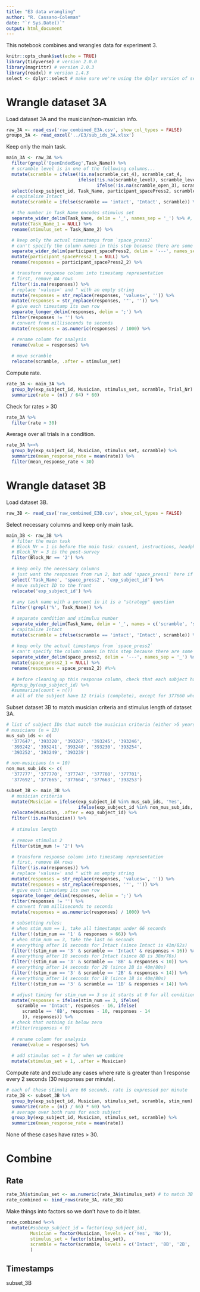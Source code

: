 ```yaml
---
title: "E3 data wrangling"
author: "R. Cassano-Coleman"
date: "`r Sys.Date()`"
output: html_document
---
```


This notebook combines and wrangles data for experiment 3.

```r
knitr::opts_chunk$set(echo = TRUE)
library(tidyverse) # version 2.0.0
library(magrittr) # version 2.0.3
library(readxl) # version 1.4.3
select <- dplyr::select # make sure we're using the dplyr version of select
```


# Wrangle dataset 3A

Load dataset 3A and the musician/non-musician info.

```r
raw_3A <- read_csv('raw_combined_E3A.csv', show_col_types = FALSE)
groups_3A <- read_excel('../E3/sub_ids_3A.xlsx')
```

Keep only the main task.

```r
main_3A <- raw_3A %>%
  filter(grepl('OpenEndedSeg',Task_Name)) %>%
  # scramble level is in one of the following columns...
  mutate(scramble = ifelse(!is.na(scramble_cat_4), scramble_cat_4, 
                           ifelse(!is.na(scramble_level), scramble_level,
                                  ifelse(!is.na(scramble_open_3), scramble_open_3, NA)))) %>%
  select(c(exp_subject_id, Task_Name, participant_spacePress2, scramble)) %>%
  # capitalize Intact
  mutate(scramble = ifelse(scramble == 'intact', 'Intact', scramble)) %>%

  # the number in Task_Name encodes stimulus set
  separate_wider_delim(Task_Name, delim = '_', names_sep = '_') %>% #, names = c(NULL, 'stimulus_set')) # not sure why this didn't work
  mutate(Task_Name_1 = NULL) %>%
  rename(stimulus_set = Task_Name_2) %>%

  # keep only the actual timestamps from `space_press2`
  # can't specify the column names in this step because there are some cells with NAs
  separate_wider_delim(participant_spacePress2, delim = '---', names_sep = '_') %>%
  mutate(participant_spacePress2_1 = NULL) %>%
  rename(responses = participant_spacePress2_2) %>%

  # transform response column into timestamp representation
  # first, remove NA rows
  filter(!is.na(responses)) %>%
  # replace 'values=' and " with an empty string
  mutate(responses = str_replace(responses, 'values=', '')) %>%
  mutate(responses = str_replace(responses, '"', '')) %>%
  # give each timestamp its own row
  separate_longer_delim(responses, delim = ';') %>%
  filter(responses != '') %>%
  # convert from milliseconds to seconds
  mutate(responses = as.numeric(responses) / 1000) %>%

  # rename column for analysis
  rename(value = responses) %>%
  
  # move scramble
  relocate(scramble, .after = stimulus_set)
```


Compute rate.

```r
rate_3A <- main_3A %>%
  group_by(exp_subject_id, Musician, stimulus_set, scramble, Trial_Nr) %>%
  summarize(rate = (n() / 64) * 60)
```

Check for rates > 30

```r
rate_3A %>%
  filter(rate > 30)
```

Average over all trials in a condition.
```r
rate_3A %<>%
  group_by(exp_subject_id, Musician, stimulus_set, scramble) %>%
  summarize(mean_response_rate = mean(rate)) %>%
  filter(mean_response_rate < 30)
```



# Wrangle dataset 3B

Load dataset 3B.

```r
raw_3B <- read_csv('raw_combined_E3B.csv', show_col_types = FALSE)
```

Select necessary columns and keep only main task.

```r
main_3B <- raw_3B %>%
  # filter the main task
  # Block_Nr = 1 is before the main task: consent, instructions, headphone check, practice
  # Block_Nr = 3 is the post-survey
  filter(Block_Nr == '2') %>%
  
  # keep only the necessary columns
  # just want the responses from run 2, but add 'space_press1' here if you want to look at run 1 as well
  select('Task_Name', 'space_press2', 'exp_subject_id') %>%
  # move subject ID to the front
  relocate('exp_subject_id') %>%
  
  # any task name with a percent in it is a "strategy" question
  filter(!grepl('%', Task_Name)) %>%

  # separate condition and stimulus number
  separate_wider_delim(Task_Name, delim = '_', names = c('scramble', 'stim_num')) %>%
  # capitalize Intact
  mutate(scramble = ifelse(scramble == 'intact', 'Intact', scramble)) %>%
  
  # keep only the actual timestamps from `space_press2`
  # can't specify the column names in this step because there are some cells with NAs
  separate_wider_delim(space_press2, delim = '---', names_sep = '_') %>%
  mutate(space_press2_1 = NULL) %>%
  rename(responses = space_press2_2) #%>%
  
  # before cleaning up this response column, check that each subject has complete data
  #group_by(exp_subject_id) %>%
  #summarize(count = n())
  # all of the subject have 12 trials (complete), except for 377660 who isn't included in the subsetting later anyway
```


Subset dataset 3B to match musician criteria and stimulus length of dataset 3A.

```r
# list of subject IDs that match the musician criteria (either >5 years of experience or none at all)
# musicians (n = 13)
mus_sub_ids <- c(
  '377647', '393320', '393267', '393245', '393246',
  '393242', '393241', '393240', '393230', '393254', 
  '393252', '393249', '393239')

# non-musicians (n = 10)
non_mus_sub_ids <- c(
  '377777', '377770', '377747', '377708', '377701',
  '377692', '377665', '377664', '377663', '393253')

subset_3B <- main_3B %>%
  # musician criteria
  mutate(Musician = ifelse(exp_subject_id %in% mus_sub_ids, 'Yes',
                           ifelse(exp_subject_id %in% non_mus_sub_ids, 'No', NA))) %>%
  relocate(Musician, .after = exp_subject_id) %>%
  filter(!is.na(Musician)) %>%
  
  # stimulus length
  
  # remove stimulus 2
  filter(stim_num != '2') %>%

  # transform response column into timestamp representation
  # first, remove NA rows
  filter(!is.na(responses)) %>%
  # replace 'values=' and " with an empty string
  mutate(responses = str_replace(responses, 'values=', '')) %>%
  mutate(responses = str_replace(responses, '"', '')) %>%
  # give each timestamp its own row
  separate_longer_delim(responses, delim = ';') %>%
  filter(responses != '') %>%
  # convert from milliseconds to seconds
  mutate(responses = as.numeric(responses) / 1000) %>%

  # subsetting rules:
  # when stim_num == 1, take all timestamps under 66 seconds
  filter(!(stim_num == '1' & responses > 66)) %>%
  # when stim_num == 3, take the last 66 seconds
  # everything after 16 seconds for Intact (since Intact is 41m/82s)
  filter(!(stim_num == '3' & scramble == 'Intact' & responses < 16)) %>%
  # everything after 10 seconds for Intact (since 8B is 38m/76s)
  filter(!(stim_num == '3' & scramble == '8B' & responses < 10)) %>%
  # everything after 14 seconds for 2B (since 2B is 40m/80s)
  filter(!(stim_num == '3' & scramble == '2B' & responses < 14)) %>%
  # everything after 14 seconds for 1B (since 1B is 40m/80s)
  filter(!(stim_num == '3' & scramble == '1B' & responses < 14)) %>%

  # adjust timing for stim_num == 3 so it starts at 0 for all conditions  
  mutate(responses = ifelse(stim_num == 3, ifelse(
    scramble == 'Intact', responses - 16, ifelse(
      scramble == '8B', responses - 10, responses - 14
      )), responses)) %>%
  # check that nothing is below zero
  #filter(responses < 0)
  
  # rename column for analysis
  rename(value = responses) %>%
  
  # add stimulus set = 1 for when we combine
  mutate(stimulus_set = 1, .after = Musician)
```

Compute rate and exclude any cases where rate is greater than 1 response every 2 seconds (30 responses per minute).

```r
# each of these stimuli are 66 seconds, rate is expressed per minute
rate_3B <- subset_3B %>% 
  group_by(exp_subject_id, Musician, stimulus_set, scramble, stim_num) %>%
  summarize(rate = (n() / 66) * 60) %>%
  # average over both runs for each subject
  group_by(exp_subject_id, Musician, stimulus_set, scramble) %>%
  summarize(mean_response_rate = mean(rate))
```

None of these cases have rates > 30.


# Combine

## Rate

```r
rate_3A$stimulus_set <- as.numeric(rate_3A$stimulus_set) # to match 3B
rate_combined <- bind_rows(rate_3A, rate_3B)
```

Make things into factors so we don't have to do it later.

```r
rate_combined %<>%
  mutate(#subexp_subject_id = factor(exp_subject_id),
         Musician = factor(Musician, levels = c('Yes', 'No')),
         stimulus_set = factor(stimulus_set),
         scramble = factor(scramble, levels = c('Intact', '8B', '2B', '1B'))
         )
```



## Timestamps

subset_3B

